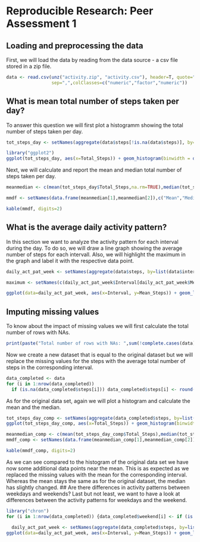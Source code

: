 # Reproducible Research: Peer Assessment 1


## Loading and preprocessing the data
First, we will load the data by reading from the data source - a csv file stored in a zip file.
```r
data <- read.csv(unz("activity.zip", "activity.csv"), header=T, quote="\"", 
                 sep=",",colClasses=c("numeric","factor","numeric"))
```

## What is mean total number of steps taken per day?
To answer this question we will first plot a histogramm showing the total number of steps taken per day.
```r
tot_steps_day <- setNames(aggregate(data$steps[!is.na(data$steps)], by=list(data$date[!is.na(data$steps)]), FUN=sum), c("Day","Total_Steps"))

library("ggplot2")
ggplot(tot_steps_day, aes(x=Total_Steps)) + geom_histogram(binwidth = diff(range(tot_steps_day$Total_Steps))/30) + xlab("Total number of steps taken per day") 
```

Next, we will calculate and report the mean and median total number of steps taken per day.

```r
meanmedian <- c(mean(tot_steps_day$Total_Steps,na.rm=TRUE),median(tot_steps_day$Total_Steps,na.rm = TRUE))

mmdf <- setNames(data.frame(meanmedian[1],meanmedian[2]),c("Mean","Median")) ##Transform to Data Frame for kable
```
```r
kable(mmdf, digits=2)
```
## What is the average daily activity pattern?
In this section we want to analyze the activity pattern for each interval during the day. To do so, we will draw a line graph showing the average number of steps for each intervall. Also, we will highlight the maximum in the graph and label it with the respective data point.
```r
daily_act_pat_week <- setNames(aggregate(data$steps, by=list(data$interval), FUN=mean,na.rm=TRUE), c("Interval","Mean_Steps"))

maximum <- setNames(c(daily_act_pat_week$Interval[daily_act_pat_week$Mean_Steps==max(daily_act_pat_week$Mean_Steps)],max(daily_act_pat_week$Mean_Steps)), c("Interval","Maximum_Steps"))

ggplot(data=daily_act_pat_week, aes(x=Interval, y=Mean_Steps)) + geom_line() + geom_point(data=daily_act_pat_week[daily_act_pat_week$Interval==835,], aes(x=Interval, y=Mean_Steps), colour="red", size=5) + geom_text(data = NULL, x = maximum[1]+470,y = maximum[2], aes(label = paste("Maximum  (",as.character(round(maximum[1],1))," / ",as.character(round(maximum[2],1)), ")",sep="")), parse = TRUE) + ylab("Number of steps")
```

## Imputing missing values
To know about the impact of missing values we will first calculate the total number of rows with NAs.
```r
print(paste("Total number of rows with NAs: ",sum(!complete.cases(data)),sep=""))
```

Now we create a new dataset that is equal to the original dataset but we will replace the missing values for the steps with the average total number of steps in the corresponding interval.

```r
data_completed <- data
for (i in 1:nrow(data_completed))
  if (is.na(data_completed$steps[i])) data_completed$steps[i] <- round(daily_act_pat_week$Mean_Steps[daily_act_pat_week$Interval==data_completed$interval[i]],0)
```

As for the original data set, again we will plot a histogram and calculate the mean and the median.

```r
tot_steps_day_comp <- setNames(aggregate(data_completed$steps, by=list(data_completed$date), FUN=sum), c("Day","Total_Steps"))
ggplot(tot_steps_day_comp, aes(x=Total_Steps)) + geom_histogram(binwidth = diff(range(tot_steps_day_comp$Total_Steps))/30) + xlab("Total number of steps taken per day") 
```

```r
meanmedian_comp <- c(mean(tot_steps_day_comp$Total_Steps),median(tot_steps_day_comp$Total_Steps))
mmdf_comp <- setNames(data.frame(meanmedian_comp[1],meanmedian_comp[2]),c("Mean","Median")) ##Transform to Data Frame for kable
```
```r
kable(mmdf_comp, digits=2)
```

As we can see compared to the histogram of the original data set we have now some additional data points near the mean. This is as expected as we replaced the missing values with the mean for the corresponding interval. Whereas the mean stays the same as for the original dataset, the median has slightly changed.
## Are there differences in activity patterns between weekdays and weekends?
Last but not least, we want to have a look at differences between the activity patterns for weekdays and the weekend.
```r
library("chron")
for (i in 1:nrow(data_completed)) {data_completed$weekend[i] <- if (is.weekend(data_completed$date[i])) "weekend" else "weekday"}
```
```r
  daily_act_pat_week <- setNames(aggregate(data_completed$steps, by=list(data_completed$weekend,data_completed$interval), FUN=mean),  c("Weekend","Interval","Mean_Steps"))
ggplot(data=daily_act_pat_week, aes(x=Interval, y=Mean_Steps)) + geom_line()  + facet_grid( Weekend ~ . ) + ylab("Number of steps")
```